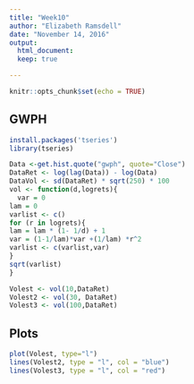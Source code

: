 ```yaml
---
title: "Week10"
author: "Elizabeth Ramsdell"
date: "November 14, 2016"
output: 
  html_document:
  keep: true

---
```


```r
knitr::opts_chunk$set(echo = TRUE)
```

## GWPH

```r

install.packages('tseries')
library(tseries)

Data <-get.hist.quote("gwph", quote="Close")
DataRet <- log(lag(Data)) - log(Data)
DataVol <- sd(DataRet) * sqrt(250) * 100
vol <- function(d,logrets){
  var = 0
lam = 0
varlist <- c()
for (r in logrets){
lam = lam * (1- 1/d) + 1
var = (1-1/lam)*var +(1/lam) *r^2
varlist <- c(varlist,var)
}
sqrt(varlist)
}

Volest <- vol(10,DataRet)
Volest2 <- vol(30, DataRet)
Volest3 <- vol(100,DataRet)
```

## Plots



```r
plot(Volest, type="l")
lines(Volest2, type = "l", col = "blue")
lines(Volest3, type = "l", col = "red")
```


